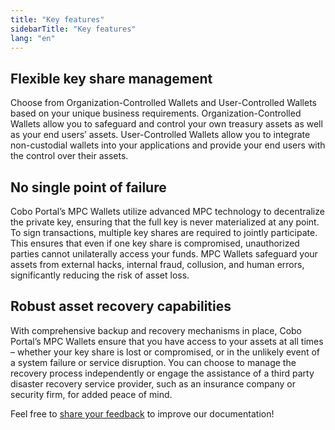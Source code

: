 ```yaml
---
title: "Key features"
sidebarTitle: "Key features"
lang: "en"
---
```


## Flexible key share management
Choose from Organization-Controlled Wallets and User-Controlled Wallets based on your unique business requirements. Organization-Controlled Wallets allow you to safeguard and control your own treasury assets as well as your end users’ assets. User-Controlled Wallets allow you to integrate non-custodial wallets into your applications and provide your end users with the control over their assets.

## No single point of failure
Cobo Portal’s MPC Wallets utilize advanced MPC technology to decentralize the private key, ensuring that the full key is never materialized at any point. To sign transactions, multiple key shares are required to jointly participate. This ensures that even if one key share is compromised, unauthorized parties cannot unilaterally access your funds. MPC Wallets safeguard your assets from external hacks, internal fraud, collusion, and human errors, significantly reducing the risk of asset loss.

## Robust asset recovery capabilities
With comprehensive backup and recovery mechanisms in place, Cobo Portal’s MPC Wallets ensure that you have access to your assets at all times – whether your key share is lost or compromised, or in the unlikely event of a system failure or service disruption. You can choose to manage the recovery process independently or engage the assistance of a third party disaster recovery service provider, such as an insurance company or security firm, for added peace of mind.

<Tip>Feel free to [share your feedback](https://forms.zohopublic.com/cobo/form/DocumentFeedbackForm/formperma/QvLOhxJv1_JMsJ-1dleZ8Itb_7rzN-LtgvsDdxosoVI?referrername=manuals) to improve our documentation!</Tip>
